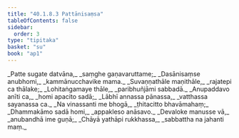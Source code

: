 ```yaml
---
title: "40.1.8.3 Pattānisaṃsa"
tableOfContents: false
sidebar:
  order: 3
type: "tipitaka"
basket: "su"
book: "ap1"
---
```



<DynamicBreadcrumb />

<Division number="98" book="ap1" bookNo="20" page="359">

<Paragraph number="4395" type="verses" book="ap1">
_Patte sugate datvāna,_  
_saṃghe gaṇavaruttame;_  
_Dasānisaṃse anubhomi,_  
_kammānucchavike mama._  

</Paragraph>

</Division>
<Division number="99" book="ap1" bookNo="20" page="359">

<Paragraph number="4396" type="verses" book="ap1">
_Suvaṇṇathāle maṇithāle,_  
_rajatepi ca thālake;_  
_Lohitaṅgamaye thāle,_  
_paribhuñjāmi sabbadā._  

</Paragraph>

</Division>
<Division number="100" book="ap1" bookNo="20" page="359">

<Paragraph number="4397" type="verses" book="ap1">
_Anupaddavo anīti ca,_  
_homi apacito sadā;_  
_Lābhī annassa pānassa,_  
_vatthassa sayanassa ca._  

</Paragraph>

</Division>
<Division number="101" book="ap1" bookNo="20" page="359">

<Paragraph number="4398" type="verses" book="ap1">
_Na vinassanti me bhogā,_  
_ṭhitacitto bhavāmahaṃ;_  
_Dhammakāmo sadā homi,_  
_appakleso anāsavo._  

</Paragraph>

</Division>
<Division number="102" book="ap1" bookNo="20" page="359">

<Paragraph number="4399" type="verses" book="ap1">
_Devaloke manusse vā,_  
_anubandhā ime guṇā;_  
_Chāyā yathāpi rukkhassa,_  
_sabbattha na jahanti maṃ._
</Paragraph>
</Division>